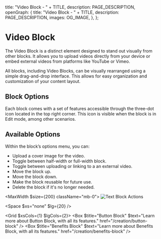 
  title: "Video Block - " + TITLE,
  description: PAGE_DESCRIPTION,
  openGraph: {
    title: "Video Block - " + TITLE,
    description: PAGE_DESCRIPTION,
    images: OG_IMAGE,
  },
};

# Video Block 
The Video Block is a distinct element designed to stand out visually from other blocks. It allows you to upload videos directly from your device or embed external videos from platforms like YouTube or Vimeo.

All blocks, including Video Blocks, can be visually rearranged using a simple drag-and-drop interface. This allows for easy organization and customization of your content layout.

<StyledDataDropdownButton>
  <Icon name="Move" />
</StyledDataDropdownButton>

## Block Options

Each block comes with a set of features accessible through the three-dot icon located in the top right corner. This icon is visible when the block is in Edit mode, among other scenarios.

<StyledDataDropdownButton>
  <Icon name="EllipsisVertical" />
</StyledDataDropdownButton>

## Available Options

Within the block’s options menu, you can:

- Upload a cover image for the video.
- Toggle between half-width or full-width block.
- Toggle between uploading or linking to a an external video.
- Move the block up.
- Move the block down.
- Make the block reusable for future use.
- Delete the block if it's no longer needed.

<MaxWidth $size={200} className="mb-0">
![Text Block Actions](/8-video-block/options.jpg)
</MaxWidth>

<Space $xs="none" $lg={20} />

<Grid $xsCols={1} $lgCols={2}>
  <Box $title="Button Block" $text="Learn more about Button Block, with all its features." href="/creation/button-block" />
  <Box $title="Benefits Block" $text="Learn more about Benefits Block, with all its features." href="/creation/benefits-block" />
</Grid>
